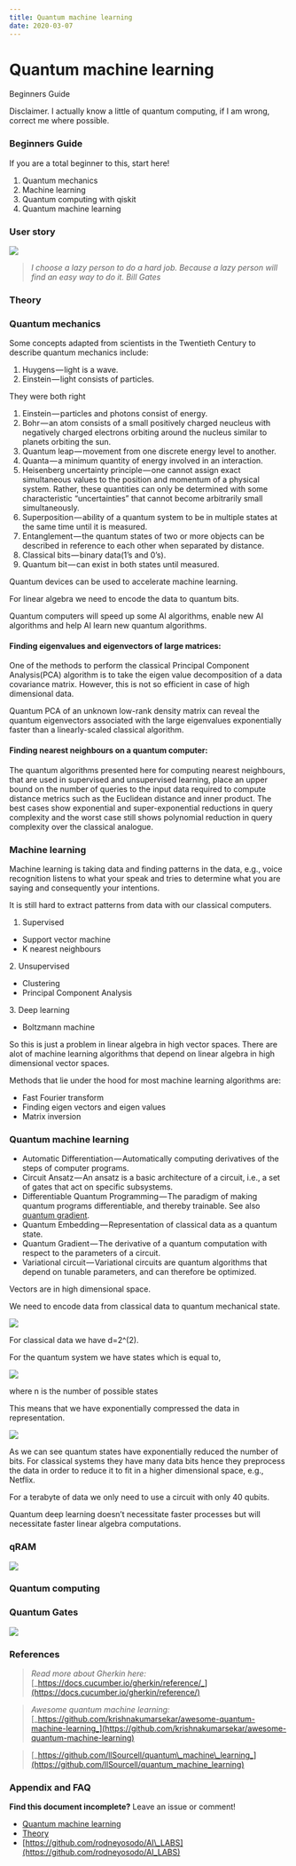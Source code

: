 ```yaml
---
title: Quantum machine learning
date: 2020-03-07
---
```



# Quantum machine learning

Beginners Guide

Disclaimer. I actually know a little of quantum computing, if I am wrong, correct me where possible.

### Beginners Guide

If you are a total beginner to this, start here!

1.  Quantum mechanics
2.  Machine learning
3.  Quantum computing with qiskit
4.  Quantum machine learning

### User story

![](/blogs/medium/1__ZOBMTfIregwHlbgzYeRi6A.jpeg)

> _I choose a lazy person to do a hard job. Because a lazy person will find an easy way to do it. Bill Gates_

### Theory

### Quantum mechanics

Some concepts adapted from scientists in the Twentieth Century to describe quantum mechanics include:

1.  Huygens — light is a wave.
2.  Einstein — light consists of particles.

They were both right

1.  Einstein — particles and photons consist of energy.
2.  Bohr — an atom consists of a small positively charged neucleus with negatively charged electrons orbiting around the nucleus similar to planets orbiting the sun.
3.  Quantum leap — movement from one discrete energy level to another.
4.  Quanta — a minimum quantity of energy involved in an interaction.
5.  Heisenberg uncertainty principle — one cannot assign exact simultaneous values to the position and momentum of a physical system. Rather, these quantities can only be determined with some characteristic “uncertainties” that cannot become arbitrarily small simultaneously.
6.  Superposition — ability of a quantum system to be in multiple states at the same time until it is measured.
7.  Entanglement — the quantum states of two or more objects can be described in reference to each other when separated by distance.
8.  Classical bits — binary data(1’s and 0’s).
9.  Quantum bit — can exist in both states until measured.

Quantum devices can be used to accelerate machine learning.

For linear algebra we need to encode the data to quantum bits.

Quantum computers will speed up some AI algorithms, enable new AI algorithms and help AI learn new quantum algorithms.

#### Finding eigenvalues and eigenvectors of large matrices:

One of the methods to perform the classical Principal Component Analysis(PCA) algorithm is to take the eigen value decomposition of a data covariance matrix. However, this is not so efficient in case of high dimensional data.

Quantum PCA of an unknown low-rank density matrix can reveal the quantum eigenvectors associated with the large eigenvalues exponentially faster than a linearly-scaled classical algorithm.

#### Finding nearest neighbours on a quantum computer:

The quantum algorithms presented here for computing nearest neighbours, that are used in supervised and unsupervised learning, place an upper bound on the number of queries to the input data required to compute distance metrics such as the Euclidean distance and inner product. The best cases show exponential and super-exponential reductions in query complexity and the worst case still shows polynomial reduction in query complexity over the classical analogue.

### Machine learning

Machine learning is taking data and finding patterns in the data, e.g., voice recognition listens to what your speak and tries to determine what you are saying and consequently your intentions.

It is still hard to extract patterns from data with our classical computers.

1.  Supervised

*   Support vector machine
*   K nearest neighbours

2\. Unsupervised

*   Clustering
*   Principal Component Analysis

3\. Deep learning

*   Boltzmann machine

So this is just a problem in linear algebra in high vector spaces. There are alot of machine learning algorithms that depend on linear algebra in high dimensional vector spaces.

Methods that lie under the hood for most machine learning algorithms are:

*   Fast Fourier transform
*   Finding eigen vectors and eigen values
*   Matrix inversion

### Quantum machine learning

*   Automatic Differentiation — Automatically computing derivatives of the steps of computer programs.
*   Circuit Ansatz — An ansatz is a basic architecture of a circuit, i.e., a set of gates that act on specific subsystems.
*   Differentiable Quantum Programming — The paradigm of making quantum programs differentiable, and thereby trainable. See also [quantum gradient](https://pennylane.ai/qml/glossary/quantum_gradient.html).
*   Quantum Embedding — Representation of classical data as a quantum state.
*   Quantum Gradient — The derivative of a quantum computation with respect to the parameters of a circuit.
*   Variational circuit — Variational circuits are quantum algorithms that depend on tunable parameters, and can therefore be optimized.

Vectors are in high dimensional space.

We need to encode data from classical data to quantum mechanical state.

![](/blogs/medium/0__fMcdZREu97QYsIqX.png)

For classical data we have d=2^(2).

For the quantum system we have states which is equal to,

![](/blogs/medium/0__yT0a7xGj3qAQww8i.png)

where n is the number of possible states

This means that we have exponentially compressed the data in representation.

![](/blogs/medium/1__JMYvVvFiKw1TDLnJZuO5fw.png)

As we can see quantum states have exponentially reduced the number of bits. For classical systems they have many data bits hence they preprocess the data in order to reduce it to fit in a higher dimensional space, e.g., Netflix.

For a terabyte of data we only need to use a circuit with only 40 qubits.

Quantum deep learning doesn’t necessitate faster processes but will necessitate faster linear algebra computations.

### qRAM

![](/blogs/medium/0__lzO5X5McpS__K0NX4.jpg)

### Quantum computing

### Quantum Gates

![](/blogs/medium/0__ScZUhVAnP5AJOMup.png)

### References

> _Read more about Gherkin here:_ [_https://docs.cucumber.io/gherkin/reference/_](https://docs.cucumber.io/gherkin/reference/)

> _Awesome quantum machine learning:_ [_https://github.com/krishnakumarsekar/awesome-quantum-machine-learning_](https://github.com/krishnakumarsekar/awesome-quantum-machine-learning)

> [_https://github.com/llSourcell/quantum\_machine\_learning_](https://github.com/llSourcell/quantum_machine_learning)

### Appendix and FAQ

**Find this document incomplete?** Leave an issue or comment!

*   [Quantum machine learning](https://hackmd.io/CVZWcKSTQyu7APUF261WiQ?view#Quantum-machine-learning "Quantum machine learning")
*   [Theory](https://hackmd.io/CVZWcKSTQyu7APUF261WiQ?view#Theory "Theory")
*   [https://github.com/rodneyosodo/AI\_LABS](https://github.com/rodneyosodo/AI_LABS)
